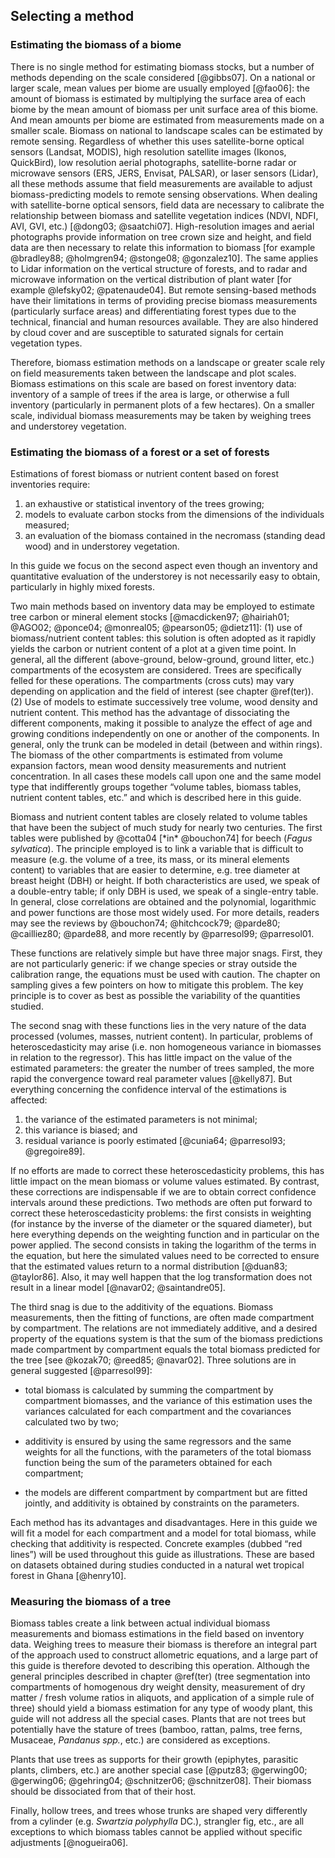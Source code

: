 
## Selecting a method

### Estimating the biomass of a biome

There is no single method for estimating biomass stocks, but a number of methods depending on the scale considered [@gibbs07]. On a national or larger scale, mean values per biome are usually employed [@fao06]: the amount of biomass is estimated by multiplying the surface area of each biome by the mean amount of biomass per unit surface area of this biome. And mean amounts per biome are estimated from measurements made on a smaller scale. Biomass on national to landscape scales can be estimated by remote sensing. Regardless of whether this uses satellite-borne optical sensors (Landsat, MODIS), high resolution satellite images (Ikonos, QuickBird), low resolution aerial photographs, satellite-borne radar or microwave sensors (ERS, JERS, Envisat, PALSAR), or laser sensors (Lidar), all these methods assume that field measurements are available to adjust biomass-predicting models to remote sensing observations. When dealing with satellite-borne optical sensors, field data are necessary to calibrate the relationship between biomass and satellite vegetation indices (NDVI, NDFI, AVI, GVI, etc.) [@dong03; @saatchi07]. High-resolution images and aerial photographs provide information on tree crown size and height, and field data are then necessary to relate this information to biomass [for example @bradley88; @holmgren94; @stonge08; @gonzalez10]. The same applies to Lidar information on the vertical structure of forests, and to radar and microwave information on the vertical distribution of plant water [for example @lefsky02; @patenaude04]. But remote sensing-based methods have their limitations in terms of providing precise biomass measurements (particularly surface areas) and differentiating forest types due to the technical, financial and human resources available. They are also hindered by cloud cover and are susceptible to saturated signals for certain vegetation types.

Therefore, biomass estimation methods on a landscape or greater scale rely on field measurements taken between the landscape and plot scales. Biomass estimations on this scale are based on forest inventory data: inventory of a sample of trees if the area is large, or otherwise a full inventory (particularly in permanent plots of a few hectares). On a smaller scale, individual biomass measurements may be taken by weighing trees and understorey vegetation.


### Estimating the biomass of a forest or a set of forests

Estimations of forest biomass or nutrient content based on forest inventories require:

1. an exhaustive or statistical inventory of the trees growing;
2. models to evaluate carbon stocks from the dimensions of the individuals measured;
3. an evaluation of the biomass contained in the necromass (standing dead wood) and in understorey vegetation.

In this guide we focus on the second aspect even though an inventory and quantitative evaluation of the understorey is not necessarily easy to obtain, particularly in highly mixed forests.

Two main methods based on inventory data may be employed to estimate tree carbon or mineral element stocks [@macdicken97; @hairiah01; @AGO02; @ponce04; @monreal05; @pearson05; @dietz11]:
(1) use of biomass/nutrient content tables: this solution is often adopted as it rapidly yields the carbon or nutrient content of a plot at a given time point. In general, all the different (above-ground, below-ground, ground litter, etc.) compartments of the ecosystem are considered. Trees are specifically felled for these operations. The compartments (cross cuts) may vary depending on application and the field of interest (see chapter \@ref(ter)). (2) Use of models to estimate successively tree volume, wood density and nutrient content. This method has the advantage of dissociating the different components, making it possible to analyze the effect of age and growing conditions independently on one or another of the components. In general, only the trunk can be modeled in detail (between and within rings). The biomass of the other compartments is estimated from volume expansion factors, mean wood density measurements and nutrient concentration. In all cases these models call upon one and the same model type that indifferently groups together "volume tables, biomass tables, nutrient content tables, etc." and which is described here in this guide.

Biomass and nutrient content tables are closely related to volume tables that have been the subject of much study for nearly two centuries. The first tables were published by @cotta04 [*in* @bouchon74] for beech (*Fagus sylvatica*). The principle employed is to link a variable that is difficult to measure (e.g. the volume of a tree, its mass, or its mineral elements content) to variables that are easier to determine, e.g. tree diameter at breast height (DBH) or height. If both characteristics are used, we speak of a double-entry table; if only DBH is used, we speak of a single-entry table. In general, close correlations are obtained and the polynomial, logarithmic and power functions are those most widely used. For more details, readers may see the reviews by @bouchon74; @hitchcock79; @parde80; @cailliez80; @parde88, and more recently by @parresol99; @parresol01.

These functions are relatively simple but have three major snags. First, they are not particularly generic: if we change species or stray outside the calibration range, the equations must be used with caution. The chapter on sampling gives a few pointers on how to mitigate this problem. The key principle is to cover as best as possible the variability of the quantities studied.

The second snag with these functions lies in the very nature of the data processed (volumes, masses, nutrient content). In particular, problems of heteroscedasticity may arise (i.e. non homogeneous variance in biomasses in relation to the regressor). This has little impact on the value of the estimated parameters: the greater the number of trees sampled, the more rapid the convergence toward real parameter values [@kelly87]. But everything concerning the confidence interval of the estimations is affected:

1. the variance of the estimated parameters is not minimal;
2. this variance is biased; and 
3. residual variance is poorly estimated [@cunia64; @parresol93; @gregoire89].

If no efforts are made to correct these heteroscedasticity problems, this has little impact on the mean biomass or volume values estimated. By contrast, these corrections are indispensable if we are to obtain correct confidence intervals around these predictions. Two methods are often put forward to correct these heteroscedasticity problems: the first consists in weighting (for instance by the inverse of the diameter or the squared diameter), but here everything depends on the weighting function and in particular on the power applied. The second consists in taking the logarithm of the terms in the equation, but here the simulated values need to be corrected to ensure that the estimated values return to a normal distribution [@duan83; @taylor86]. Also, it may well happen that the log transformation does not result in a linear model [@navar02; @saintandre05].

The third snag is due to the additivity of the equations. Biomass measurements, then the fitting of functions, are often made compartment by compartment. The relations are not immediately additive, and a desired property of the equations system is that the sum of the biomass predictions made compartment by compartment equals the total biomass predicted for the tree [see @kozak70; @reed85; @navar02]. Three solutions are in general suggested [@parresol99]:

- total biomass is calculated by summing the compartment by compartment biomasses, and the variance of this estimation uses the variances calculated for each compartment and the covariances calculated two by two;

- additivity is ensured by using the same regressors and the same weights for all the functions, with the parameters of the total biomass function being the sum of the parameters obtained for each compartment;

- the models are different compartment by compartment but are fitted jointly, and additivity is obtained by constraints on the parameters.

Each method has its advantages and disadvantages. Here in this guide we will fit a model for each compartment and a model for total biomass, while checking that additivity is respected. Concrete examples (dubbed "red lines") will be used throughout this guide as illustrations. These are based on datasets obtained during studies conducted in a natural wet tropical forest in Ghana [@henry10].

### Measuring the biomass of a tree

Biomass tables create a link between actual individual biomass measurements and biomass estimations in the field based on inventory data. Weighing trees to measure their biomass is therefore an integral part of the approach used to construct allometric equations, and a large part of this guide is therefore devoted to describing this operation. Although the general principles described in chapter \@ref(ter) (tree segmentation into compartments of homogenous dry weight density, measurement of dry matter / fresh volume ratios in aliquots, and application of a simple rule of three) should yield a biomass estimation for any type of woody plant, this guide will not address all the special cases. Plants that are not trees but potentially have the stature of trees (bamboo, rattan, palms, tree ferns, Musaceae, *Pandanus spp.*, etc.) are considered as exceptions.

Plants that use trees as supports for their growth (epiphytes, parasitic plants, climbers, etc.) are another special case [@putz83; @gerwing00; @gerwing06; @gehring04; @schnitzer06; @schnitzer08]. Their biomass should be dissociated from that of their host.

Finally, hollow trees, and trees whose trunks are shaped very differently from a cylinder (e.g. *Swartzia polyphylla* DC.), strangler fig, etc., are all exceptions to which biomass tables cannot be applied without specific adjustments [@nogueira06].
